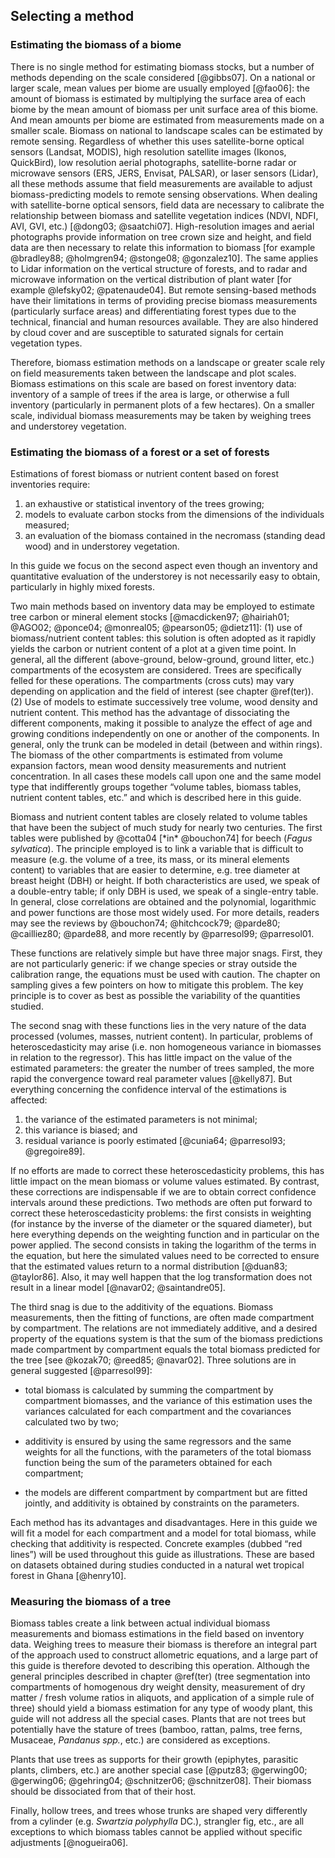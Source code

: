 
## Selecting a method

### Estimating the biomass of a biome

There is no single method for estimating biomass stocks, but a number of methods depending on the scale considered [@gibbs07]. On a national or larger scale, mean values per biome are usually employed [@fao06]: the amount of biomass is estimated by multiplying the surface area of each biome by the mean amount of biomass per unit surface area of this biome. And mean amounts per biome are estimated from measurements made on a smaller scale. Biomass on national to landscape scales can be estimated by remote sensing. Regardless of whether this uses satellite-borne optical sensors (Landsat, MODIS), high resolution satellite images (Ikonos, QuickBird), low resolution aerial photographs, satellite-borne radar or microwave sensors (ERS, JERS, Envisat, PALSAR), or laser sensors (Lidar), all these methods assume that field measurements are available to adjust biomass-predicting models to remote sensing observations. When dealing with satellite-borne optical sensors, field data are necessary to calibrate the relationship between biomass and satellite vegetation indices (NDVI, NDFI, AVI, GVI, etc.) [@dong03; @saatchi07]. High-resolution images and aerial photographs provide information on tree crown size and height, and field data are then necessary to relate this information to biomass [for example @bradley88; @holmgren94; @stonge08; @gonzalez10]. The same applies to Lidar information on the vertical structure of forests, and to radar and microwave information on the vertical distribution of plant water [for example @lefsky02; @patenaude04]. But remote sensing-based methods have their limitations in terms of providing precise biomass measurements (particularly surface areas) and differentiating forest types due to the technical, financial and human resources available. They are also hindered by cloud cover and are susceptible to saturated signals for certain vegetation types.

Therefore, biomass estimation methods on a landscape or greater scale rely on field measurements taken between the landscape and plot scales. Biomass estimations on this scale are based on forest inventory data: inventory of a sample of trees if the area is large, or otherwise a full inventory (particularly in permanent plots of a few hectares). On a smaller scale, individual biomass measurements may be taken by weighing trees and understorey vegetation.


### Estimating the biomass of a forest or a set of forests

Estimations of forest biomass or nutrient content based on forest inventories require:

1. an exhaustive or statistical inventory of the trees growing;
2. models to evaluate carbon stocks from the dimensions of the individuals measured;
3. an evaluation of the biomass contained in the necromass (standing dead wood) and in understorey vegetation.

In this guide we focus on the second aspect even though an inventory and quantitative evaluation of the understorey is not necessarily easy to obtain, particularly in highly mixed forests.

Two main methods based on inventory data may be employed to estimate tree carbon or mineral element stocks [@macdicken97; @hairiah01; @AGO02; @ponce04; @monreal05; @pearson05; @dietz11]:
(1) use of biomass/nutrient content tables: this solution is often adopted as it rapidly yields the carbon or nutrient content of a plot at a given time point. In general, all the different (above-ground, below-ground, ground litter, etc.) compartments of the ecosystem are considered. Trees are specifically felled for these operations. The compartments (cross cuts) may vary depending on application and the field of interest (see chapter \@ref(ter)). (2) Use of models to estimate successively tree volume, wood density and nutrient content. This method has the advantage of dissociating the different components, making it possible to analyze the effect of age and growing conditions independently on one or another of the components. In general, only the trunk can be modeled in detail (between and within rings). The biomass of the other compartments is estimated from volume expansion factors, mean wood density measurements and nutrient concentration. In all cases these models call upon one and the same model type that indifferently groups together "volume tables, biomass tables, nutrient content tables, etc." and which is described here in this guide.

Biomass and nutrient content tables are closely related to volume tables that have been the subject of much study for nearly two centuries. The first tables were published by @cotta04 [*in* @bouchon74] for beech (*Fagus sylvatica*). The principle employed is to link a variable that is difficult to measure (e.g. the volume of a tree, its mass, or its mineral elements content) to variables that are easier to determine, e.g. tree diameter at breast height (DBH) or height. If both characteristics are used, we speak of a double-entry table; if only DBH is used, we speak of a single-entry table. In general, close correlations are obtained and the polynomial, logarithmic and power functions are those most widely used. For more details, readers may see the reviews by @bouchon74; @hitchcock79; @parde80; @cailliez80; @parde88, and more recently by @parresol99; @parresol01.

These functions are relatively simple but have three major snags. First, they are not particularly generic: if we change species or stray outside the calibration range, the equations must be used with caution. The chapter on sampling gives a few pointers on how to mitigate this problem. The key principle is to cover as best as possible the variability of the quantities studied.

The second snag with these functions lies in the very nature of the data processed (volumes, masses, nutrient content). In particular, problems of heteroscedasticity may arise (i.e. non homogeneous variance in biomasses in relation to the regressor). This has little impact on the value of the estimated parameters: the greater the number of trees sampled, the more rapid the convergence toward real parameter values [@kelly87]. But everything concerning the confidence interval of the estimations is affected:

1. the variance of the estimated parameters is not minimal;
2. this variance is biased; and 
3. residual variance is poorly estimated [@cunia64; @parresol93; @gregoire89].

If no efforts are made to correct these heteroscedasticity problems, this has little impact on the mean biomass or volume values estimated. By contrast, these corrections are indispensable if we are to obtain correct confidence intervals around these predictions. Two methods are often put forward to correct these heteroscedasticity problems: the first consists in weighting (for instance by the inverse of the diameter or the squared diameter), but here everything depends on the weighting function and in particular on the power applied. The second consists in taking the logarithm of the terms in the equation, but here the simulated values need to be corrected to ensure that the estimated values return to a normal distribution [@duan83; @taylor86]. Also, it may well happen that the log transformation does not result in a linear model [@navar02; @saintandre05].

The third snag is due to the additivity of the equations. Biomass measurements, then the fitting of functions, are often made compartment by compartment. The relations are not immediately additive, and a desired property of the equations system is that the sum of the biomass predictions made compartment by compartment equals the total biomass predicted for the tree [see @kozak70; @reed85; @navar02]. Three solutions are in general suggested [@parresol99]:

- total biomass is calculated by summing the compartment by compartment biomasses, and the variance of this estimation uses the variances calculated for each compartment and the covariances calculated two by two;

- additivity is ensured by using the same regressors and the same weights for all the functions, with the parameters of the total biomass function being the sum of the parameters obtained for each compartment;

- the models are different compartment by compartment but are fitted jointly, and additivity is obtained by constraints on the parameters.

Each method has its advantages and disadvantages. Here in this guide we will fit a model for each compartment and a model for total biomass, while checking that additivity is respected. Concrete examples (dubbed "red lines") will be used throughout this guide as illustrations. These are based on datasets obtained during studies conducted in a natural wet tropical forest in Ghana [@henry10].

### Measuring the biomass of a tree

Biomass tables create a link between actual individual biomass measurements and biomass estimations in the field based on inventory data. Weighing trees to measure their biomass is therefore an integral part of the approach used to construct allometric equations, and a large part of this guide is therefore devoted to describing this operation. Although the general principles described in chapter \@ref(ter) (tree segmentation into compartments of homogenous dry weight density, measurement of dry matter / fresh volume ratios in aliquots, and application of a simple rule of three) should yield a biomass estimation for any type of woody plant, this guide will not address all the special cases. Plants that are not trees but potentially have the stature of trees (bamboo, rattan, palms, tree ferns, Musaceae, *Pandanus spp.*, etc.) are considered as exceptions.

Plants that use trees as supports for their growth (epiphytes, parasitic plants, climbers, etc.) are another special case [@putz83; @gerwing00; @gerwing06; @gehring04; @schnitzer06; @schnitzer08]. Their biomass should be dissociated from that of their host.

Finally, hollow trees, and trees whose trunks are shaped very differently from a cylinder (e.g. *Swartzia polyphylla* DC.), strangler fig, etc., are all exceptions to which biomass tables cannot be applied without specific adjustments [@nogueira06].
